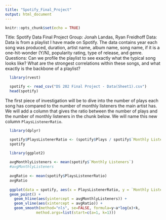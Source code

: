 ```yaml
---
title: "Spotify_Final_Project"
output: html_document
---
```


```r
knitr::opts_chunk$set(echo = TRUE)
```

Title: Spotify Data Final Project
Group: Jonah Landas, Ryan Freidhoff
Data: Data is from a playlist I have made on Spotify. The data contains year each song was produced, duration, artist name, album name, song name, if it is a one-hit-wonder (Y/N), popularity rating, type of release, and genre.
Questions: Can we profile the playlist to see exactly what the typical song looks like? What are the strongest correlations within these songs, and what exactly is the backbone of a playlist?

```r
  library(rvest)

  spotify <- read_csv("DS 202 Final Project - Data(Sheet1).csv")
  head(spotify)
```

The first piece of investigation will be to dive into the number of plays each song has compared
to the number of monthly listeners the main artist has. We will add a column that gives the ratio
between the number of plays and the number of monthly listeners in the chunk below. We will name
this new column `PlaysListenerRatio`.

```r
  library(dplyr)

  spotify$PlaysListenerRatio <- (spotify$Plays / spotify$`Monthly Listeners`)
  spotify
```


```r
  library(ggplot2)
  
  avgMonthlyListeners <- mean(spotify$`Monthly Listeners`)
  #avgMonthlyListeners
  
  avgRatio <- mean(spotify$PlaysListenerRatio)
  avgRatio
  
  ggplot(data = spotify, aes(x = PlaysListenerRatio, y = `Monthly Listeners`)) +
  geom_point() +
    geom_hline(aes(yintercept = avgMonthlyListeners)) +
    geom_vline(aes(xintercept = avgRatio)) +
    geom_smooth(method="nls", se=FALSE, formula=y~a*log(x)+k,
              method.args=list(start=c(a=1, k=1)))
  
```
